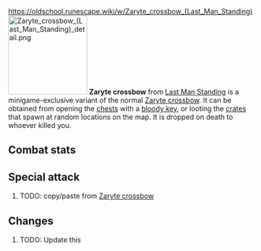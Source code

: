 https://oldschool.runescape.wiki/w/Zaryte_crossbow_(Last_Man_Standing)
{{Infobox Item
|name = Zaryte crossbow
|image = [[File:Zaryte crossbow (Last Man Standing).png]]
|release = [[05 January]] [[2022]]
|update = Last Man Standing Beta and Splashing Restrictions  # TODO: Update this
|members = No
|quest = No
|tradeable = No
|placeholder = No
|equipable = Yes
|stackable = No
|noteable = Yes
|options = Wield, Drop   # TODO: Update this
|examine = A weapon born out of conflict.
|value = 40
|alchable = No
|weight = 6.001
|id = 27186
}}
[[File:Zaryte crossbow (Last Man Standing) detail.png|160px|left]]
'''Zaryte crossbow''' from [[Last Man Standing]] is a minigame-exclusive variant of the normal [[Zaryte crossbow]]. It can be obtained from opening the [[Chest (Last Man Standing)|chests]] with a [[bloody key]], or looting the [[Crate (Last Man Standing)|crates]] that spawn at random locations on the map. It is dropped on death to whoever killed you.

==Combat stats==
{{Infobox Bonuses
|astab = 0
|aslash = 0
|acrush = 0
|amagic = 0
|arange = 110
|dstab = 14
|dslash = 14
|dcrush = 12
|dmagic = 15
|drange = 16
|str = 0
|rstr = 0
|mdmg = 0
|prayer = 1
|slot = weapon
|speed = 6
|attackrange = 9
|combatstyle = crossbow
|image = [[File:Zaryte crossbow equipped male.png|160px]]
|altimage = [[File:Zaryte crossbow equipped female.png|160px]]
}}

{{CombatStyles|crossbow|speed=6|attackrange=9}}

==Special attack==
# TODO: copy/paste from [[Zaryte crossbow]]

==Changes==
# TODO: Update this
{{Subject changes header}}
{{Subject changes
|date = 4 August 2016
|update = Last Man Standing
|change = The item was made fully available with the release of Last Man Standing.
}}
{{Subject changes footer}}

{{Last Man Standing In-game Items}}